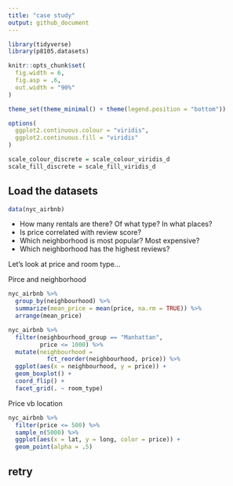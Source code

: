 ```yaml
---
title: "case study"
output: github_document
---
```


```r
library(tidyverse)
library(p8105.datasets)

knitr::opts_chunk$set(
  fig.width = 6,
  fig.asp = .6,
  out.width = "90%"
)

theme_set(theme_minimal() + theme(legend.position = "bottom"))

options(
  ggplot2.continuous.colour = "viridis",
  ggplot2.continuous.fill = "viridis"
)

scale_colour_discrete = scale_colour_viridis_d
scale_fill_discrete = scale_fill_viridis_d
```


## Load the datasets
```r
data(nyc_airbnb)
```

* How many rentals are there? Of what type? In what places?
* Is price correlated with review score?
* Which neighborhood is most popular? Most expensive?
* Which neighborhood has the highest reviews?

Let's look at price and room type...

Pirce and neighborhood

```r
nyc_airbnb %>% 
  group_by(neighbourhood) %>% 
  summarize(mean_price = mean(price, na.rm = TRUE)) %>% 
  arrange(mean_price)

nyc_airbnb %>% 
  filter(neighbourhood_group == "Manhattan",
         price <= 1000) %>%
  mutate(neighbourhood = 
           fct_reorder(neighbourhood, price)) %>% 
  ggplot(aes(x = neighbourhood, y = price)) + 
  geom_boxplot() + 
  coord_flip() + 
  facet_grid(. ~ room_type)
```

Price vb location

```r
nyc_airbnb %>% 
  filter(price <= 500) %>% 
  sample_n(5000) %>% 
  ggplot(aes(x = lat, y = long, color = price)) + 
  geom_point(alpha = .5)
```


## retry